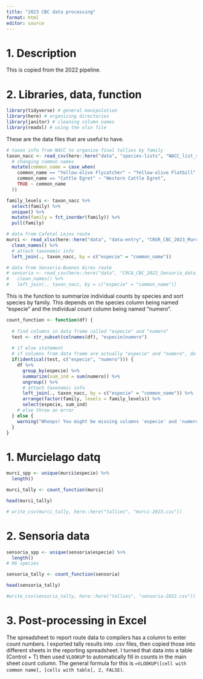 ```yaml
---
title: "2023 CBC data processing"
format: html
editor: source
---
```


# 1. Description

This is copied from the 2022 pipeline. 

# 2. Libraries, data, function

```r
library(tidyverse) # general manipulation
library(here) # organizing directories
library(janitor) # cleaning column names
library(readxl) # using the xlsx file
```

These are the data files that are useful to have.

```r
# taxon info from NACC to organize final tallies by family
taxon_nacc <- read_csv(here::here("data", "species-lists", "NACC_list_species_2022-01-29.csv")) %>% 
  # changing common names
  mutate(common_name = case_when(
    common_name == "Yellow-olive Flycatcher" ~ "Yellow-olive Flatbill",
    common_name == "Cattle Egret" ~ "Western Cattle Egret",
    TRUE ~ common_name
  ))

family_levels <- taxon_nacc %>% 
  select(family) %>% 
  unique() %>% 
  mutate(family = fct_inorder(family)) %>% 
  pull(family)

# data from Cafetal Lejos route
murci <- read_xlsx(here::here("data", "data-entry", "CRSR_CBC_2023_Murcielago_data_entry.xlsx"), sheet = "datos") %>% 
  clean_names() %>% 
  # attach taxonomic info
  left_join(., taxon_nacc, by = c("especie" = "common_name"))

# data from Sensoria-Buenos Aires route
# sensoria <- read_csv(here::here("data", "CRCA_CBC_2022_Sensoria_data_entry.csv")) %>% 
#   clean_names() %>% 
#   left_join(., taxon_nacc, by = c("especie" = "common_name"))
```

This is the function to summarize individual counts by species and sort species by family. This depends on the species column being named "especie" and the individual count column being named "numero".

```r
count_function <- function(df) {
  
  # find columns in data frame called "especie" and "numero"
  test <- str_subset(colnames(df), "especie|numero")
  
  # if else statement
  # if columns from data frame are actually "especie" and "numero", do the summary
  if(identical(test, c("especie", "numero"))) {
    df %>% 
      group_by(especie) %>% 
      summarize(sum_ind = sum(numero)) %>% 
      ungroup() %>% 
      # attach taxonomic info
      left_join(., taxon_nacc, by = c("especie" = "common_name")) %>% 
      arrange(factor(family, levels = family_levels)) %>% 
      select(especie, sum_ind)
    # else throw an error
  } else {
    warning("Whoops! You might be missing columns 'especie' and 'numero'. Double check your data frame!")
  }
}
```

# 1. Murcielago datq
```r
murci_spp <- unique(murci$especie) %>% 
  length()

murci_tally <- count_function(murci)

head(murci_tally)

# write_csv(murci_tally, here::here("tallies", "murci-2023.csv"))
```

# 2. Sensoria data
```r
sensoria_spp <- unique(sensoria$especie) %>% 
  length()
# 96 species

sensoria_tally <- count_function(sensoria)

head(sensoria_tally)

#write_csv(sensoria_tally, here::here("tallies", "sensoria-2022.csv"))
```

# 3. Post-processing in Excel

The spreadsheet to report route data to compilers has a column to enter count numbers. I exported tally results into .csv files, then copied those into different sheets in the reporting spreadsheet. I turned that data into a table (Control + T) then used `VLOOKUP` to automatically fill in counts in the main sheet count column. The general formula for this is `=VLOOKUP([cell with common name], [cells with table], 2, FALSE)`.

